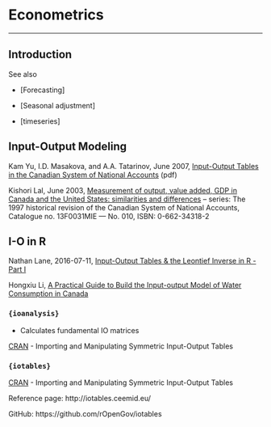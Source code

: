 # Econometrics

***


## Introduction

See also

* [Forecasting]

* [Seasonal adjustment]

* [timeseries]


## Input-Output Modeling

Kam Yu, I.D. Masakova, and A.A. Tatarinov, June 2007, [Input-Output Tables in the Canadian System of National Accounts](https://pdfs.semanticscholar.org/6818/717e23568ede20589ee5e2db77f1f8b760b5.pdf) (pdf)

Kishori Lal, June 2003, [Measurement of output, value added, GDP in Canada and the United States: similarities and differences](http://publications.gc.ca/Collection/Statcan/13F0031M/13F0031MIE2003010.pdf) -- series: The 1997 historical revision of the Canadian
System of National Accounts, Catalogue no. 13F0031MIE — No. 010, ISBN: 0-662-34318-2 


## I-O in R

Nathan Lane, 2016-07-11, [Input-Output Tables & the Leontief Inverse in R - Part I](http://nathanlane.info/tutorial/input-output/2016/07/11/leontiefpart1.html)

Hongxiu Li, [A Practical Guide to Build the Input-output Model of Water Consumption in Canada](http://personal.uwaterloo.ca/h254li/file/IOmodel.pdf)


### `{ioanalysis}`

* Calculates fundamental IO matrices 

[CRAN](https://cran.r-project.org/package=ioanalysis) - Importing and Manipulating Symmetric Input-Output Tables


### `{iotables}`

[CRAN](https://cran.r-project.org/package=iotables) - Importing and Manipulating Symmetric Input-Output Tables

Reference page: http://iotables.ceemid.eu/

GitHub: https://github.com/rOpenGov/iotables




